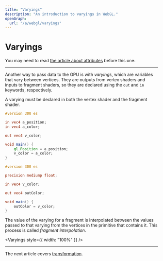 ```yaml
---
title: "Varyings"
description: "An introduction to varyings in WebGL."
openGraph:
  url: "/a/webgl/varyings"
---
```



# Varyings

You may need to read [the article about attributes](/a/webgl/attributes) before this one.

---

Another way to pass data to the GPU is with _varyings_, which are variables that vary between vertices. They are outputs from vertex shaders and inputs to fragment shaders, so they are declared using the `out` and `in` keywords, respectively.

A varying must be declared in both the vertex shader and the fragment shader.

```glsl
#version 300 es

in vec4 a_position;
in vec4 a_color;

out vec4 v_color;

void main() {
	gl_Position = a_position;
	v_color = a_color;
}
```

```glsl
#version 300 es

precision mediump float;

in vec4 v_color;

out vec4 outColor;

void main() {
	outColor = v_color;
}
```

The value of the varying for a fragment is interpolated between the values passed to that varying from the vertices in the primitive that contains it. This process is called _fragment interpolation_.

<Varyings style={{ width: "100%" }} />

---

The next article covers [transformation](/a/webgl/transformation).
